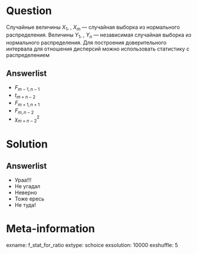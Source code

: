 Question
========
Случайные величины $X_1$, \ldots, $X_m$ — случайная выборка из нормального распределения.
Величины $Y_1$, \ldots, $Y_n$ — независимая случайная выборка из нормального распределения.
Для построения доверительного интервала для отношения дисперсий можно использовать статистику с распределением

Answerlist
----------

* $F_{m-1, n-1}$
* $t_{m+n-2}$
* $F_{m+1,n+1}$
* $F_{m,n-2}$
* $\chi^2_{m+n-2}$


Solution
========

Answerlist
----------
* Ураа!!!
* Не угадал
* Неверно
* Тоже ересь
* Не туда!

Meta-information
================
exname: f_stat_for_ratio
extype: schoice
exsolution: 10000
exshuffle: 5
